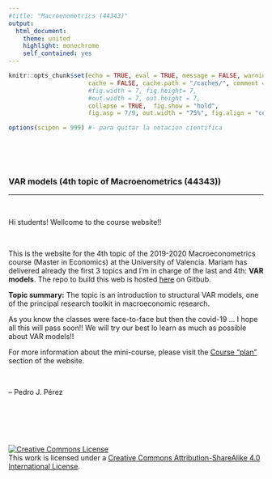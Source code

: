 ```yaml
---
#title: "Macroenometrics (44343)"
output:
  html_document:
    theme: united
    highlight: monochrome 
    self_contained: yes
---
```



```r
knitr::opts_chunk$set(echo = TRUE, eval = TRUE, message = FALSE, warning = FALSE, 
                      cache = FALSE, cache.path = "/caches/", comment = "#>",
                      #fig.width = 7, fig.height= 7,   
                      #out.width = 7, out.height = 7,
                      collapse = TRUE,  fig.show = "hold",
                      fig.asp = 7/9, out.width = "75%", fig.align = "center")
```

```r
options(scipen = 999) #- para quitar la notacion cientifica
```

<br><br><br>

### VAR models (4th topic of Macroenometrics (44343))

-------------------

<br>


Hi students! Wellcome to the course website!!

<br>

This is the website for the 4th topic of the 2019-2020 Macroeconometrics course (Master in Economics) at the University of Valencia. Mariam has delivered already the first 3 topics and I’m in charge of the last and 4th: **VAR models**. The repo to build this web is hosted [here](https://github.com/perezp44/VAR-models-web/){target="_blank"} on Gitbub.

**Topic summary:** The topic is an introduction to structural VAR models, one of the principal research toolkit in macroeconomic research.

As you know the classes were face-to-face but then the covid-19 ... I hope all this will pass soon!! We will try our best lo learn as much as possible about VAR models!!


For more information about the mini-course, please visit the [Course "plan"](https://perezp44.github.io/VAR-models-web/01-Course-plan.html) section of the website.


<br>


-- Pedro J. Pérez


<br><br><br><br>
  
<a rel="license" href="http://creativecommons.org/licenses/by-sa/4.0/"><img alt="Creative Commons License" style="border-width:0" src="https://i.creativecommons.org/l/by-sa/4.0/88x31.png" /></a><br />This work is licensed under a <a rel="license" href="http://creativecommons.org/licenses/by-sa/4.0/">Creative Commons Attribution-ShareAlike 4.0 International License</a>.
    